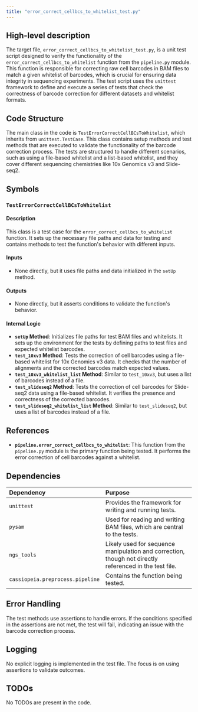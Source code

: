 ```yaml
---
title: "error_correct_cellbcs_to_whitelist_test.py"
---
```


## High-level description

The target file, `error_correct_cellbcs_to_whitelist_test.py`, is a unit test script designed to verify the functionality of the `error_correct_cellbcs_to_whitelist` function from the `pipeline.py` module. This function is responsible for correcting raw cell barcodes in BAM files to match a given whitelist of barcodes, which is crucial for ensuring data integrity in sequencing experiments. The test script uses the `unittest` framework to define and execute a series of tests that check the correctness of barcode correction for different datasets and whitelist formats.

## Code Structure

The main class in the code is `TestErrorCorrectCellBCsToWhitelist`, which inherits from `unittest.TestCase`. This class contains setup methods and test methods that are executed to validate the functionality of the barcode correction process. The tests are structured to handle different scenarios, such as using a file-based whitelist and a list-based whitelist, and they cover different sequencing chemistries like 10x Genomics v3 and Slide-seq2.

## Symbols

### `TestErrorCorrectCellBCsToWhitelist`
#### Description
This class is a test case for the `error_correct_cellbcs_to_whitelist` function. It sets up the necessary file paths and data for testing and contains methods to test the function's behavior with different inputs.

#### Inputs
- None directly, but it uses file paths and data initialized in the `setUp` method.

#### Outputs
- None directly, but it asserts conditions to validate the function's behavior.

#### Internal Logic
- **`setUp` Method**: Initializes file paths for test BAM files and whitelists. It sets up the environment for the tests by defining paths to test files and expected whitelist barcodes.
- **`test_10xv3` Method**: Tests the correction of cell barcodes using a file-based whitelist for 10x Genomics v3 data. It checks that the number of alignments and the corrected barcodes match expected values.
- **`test_10xv3_whitelist_list` Method**: Similar to `test_10xv3`, but uses a list of barcodes instead of a file.
- **`test_slideseq2` Method**: Tests the correction of cell barcodes for Slide-seq2 data using a file-based whitelist. It verifies the presence and correctness of the corrected barcodes.
- **`test_slideseq2_whitelist_list` Method**: Similar to `test_slideseq2`, but uses a list of barcodes instead of a file.

## References

- **`pipeline.error_correct_cellbcs_to_whitelist`**: This function from the `pipeline.py` module is the primary function being tested. It performs the error correction of cell barcodes against a whitelist.

## Dependencies

| Dependency | Purpose |
|:-----------|:--------|
| `unittest` | Provides the framework for writing and running tests. |
| `pysam` | Used for reading and writing BAM files, which are central to the tests. |
| `ngs_tools` | Likely used for sequence manipulation and correction, though not directly referenced in the test file. |
| `cassiopeia.preprocess.pipeline` | Contains the function being tested. |

## Error Handling

The test methods use assertions to handle errors. If the conditions specified in the assertions are not met, the test will fail, indicating an issue with the barcode correction process.

## Logging

No explicit logging is implemented in the test file. The focus is on using assertions to validate outcomes.

## TODOs

No TODOs are present in the code.